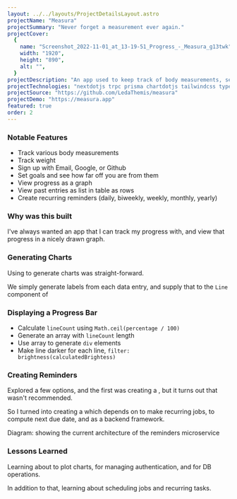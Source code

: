 ```yaml
---
layout: ../../layouts/ProjectDetailsLayout.astro
projectName: "Measura"
projectSummary: "Never forget a measurement ever again."
projectCover:
  {
    name: "Screenshot_2022-11-01_at_13-19-51_Progress_-_Measura_g13twk",
    width: "1920",
    height: "890",
    alt: "",
  }
projectDescription: "An app used to keep track of body measurements, set goals, and see how far off you're from those goals."
projectTechnologies: "nextdotjs trpc prisma chartdotjs tailwindcss typescript"
projectSource: "https://github.com/LedaThemis/measura"
projectDemo: "https://measura.app"
featured: true
order: 2
---
```



### Notable Features

- Track various body measurements
- Track weight
- Sign up with Email, Google, or Github
- Set goals and see how far off you are from them
- View progress as a graph
- View past entries as list in table as rows
- Create recurring reminders (daily, biweekly, weekly, monthly, yearly)

### Why was this built

I've always wanted an app that I can track my progress with, and view that progress in a nicely drawn graph.

### Generating Charts

Using <ExternalLink name="Chart.js" url="https://www.chartjs.org/" /> to generate charts was straight-forward.

We simply generate labels from each data entry, and supply that to the `Line` component of <ExternalLink name="react-chartjs" url="https://react-chartjs-2.js.org/" />

### Displaying a Progress Bar

- Calculate `lineCount` using `Math.ceil(percentage / 100)`
- Generate an array with `lineCount` length
- Use array to generate `div` elements
- Make line darker for each line, `filter: brightness(calculatedBrightess)`

### Creating Reminders

Explored a few options, and the first was creating a <ExternalLink name="custom Next.js server" url="https://nextjs.org/docs/advanced-features/custom-server" />, but it turns out that wasn't recommended.

So I turned into creating a <ExternalLink name="separate microservice" url="https://github.com/LedaThemis/measura-reminders-webserver" altText="(reminders webserver)" /> which depends on <ExternalLink name="node-cron" url="https://github.com/node-cron/node-cron" /> to make recurring jobs, <ExternalLink name="cron-parser" url="https://github.com/harrisiirak/cron-parser" /> to compute next due date, and <ExternalLink name="hyper-express" url="https://github.com/kartikk221/hyper-express" /> as a backend framework.

<CldImage
  src="measura_reminders_architecture_diagram"
  width="361"
  height="521"
  alt="1. User creates reminder 2. Server stores it in DB 3. Server was started before 4. Server checks for due reminders 5. Server sends reminder email only if due date is today 6. Server updates reminder due date"
  optimize={false}
/>

Diagram: showing the current architecture of the reminders microservice

### Lessons Learned

Learning about <ExternalLink name="Chart.js" url="https://www.chartjs.org/" /> to plot charts, <ExternalLink name="NextAuth" url="https://nextauth.org" /> for managing authentication, and <ExternalLink name="Prisma" url="example.com" /> for DB operations.

In addition to that, learning about scheduling jobs and recurring tasks.
